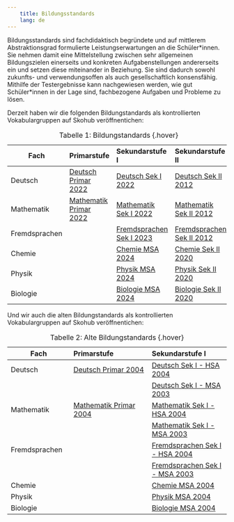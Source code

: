 ---
    title: Bildungsstandards
    lang: de
---

Bildungsstandards sind fachdidaktisch begründete und auf mittlerem Abstraktionsgrad formulierte Leistungserwartungen an die Schüler\*innen. Sie nehmen damit eine Mittelstellung zwischen sehr allgemeinen Bildungszielen einerseits und konkreten Aufgabenstellungen andererseits ein und setzen diese miteinander in Beziehung. Sie sind dadurch sowohl zukunfts- und verwendungsoffen als auch gesellschaftlich konsensfähig. Mithilfe der Testergebnisse kann nachgewiesen werden, wie gut Schüler\*innen in der Lage sind, fachbezogene Aufgaben und Probleme zu lösen.

Derzeit haben wir die folgenden Bildungstandards als kontrollierten Vokabulargruppen auf Skohub veröffnentichen:

|Fach    | Primarstufe | Sekundarstufe I | Sekundarstufe II |
|-----------------|:--------------------|:--------------------|:---------------------|
| Deutsch         |[Deutsch Primar 2022](https://skohub.io/iqb-vocabs/v12/heads/master/index.de.html)|[Deutsch Sek I 2022](https://skohub.io/iqb-vocabs/v34/heads/master/index.de.html)|[Deutsch Sek II 2012](https://skohub.io/iqb-vocabs/v36/heads/master/index.de.html)|
| Mathematik      |[Mathematik Primar 2022](https://skohub.io/iqb-vocabs/v10/heads/master/index.de.html)| [Mathematik Sek I 2022](https://skohub.io/iqb-vocabs/v51/heads/master/index.de.html)| [Mathematik Sek II 2012](https://skohub.io/iqb-vocabs/v55/heads/master/index.de.html)|
| Fremdsprachen        || [Fremdsprachen Sek I 2023](https://skohub.io/iqb-vocabs/v56/heads/master/index.de.html)|[Fremdsprachen Sek II 2012](https://skohub.io/iqb-vocabs/v59/heads/master/index.de.html)|
| Chemie || [Chemie MSA 2024](https://skohub.io/iqb-vocabs/v41/heads/master/index.de.html)| [Chemie Sek II 2020](https://skohub.io/iqb-vocabs/v42/heads/master/index.de.html)|
| Physik || [Physik MSA 2024](https://skohub.io/iqb-vocabs/v47/heads/master/index.de.html)| [Physik Sek II 2020](https://skohub.io/iqb-vocabs/v48/heads/master/index.de.html)|
| Biologie || [Biologie MSA 2024](https://skohub.io/iqb-vocabs/v44/heads/master/index.de.html)| [Biologie Sek II 2020](https://skohub.io/iqb-vocabs/v45/heads/master/index.de.html)|
: Tabelle 1: Bildungstandards  {.hover}


Und wir auch die alten Bildungstandards als kontrollierten Vokabulargruppen auf Skohub veröffnentichen:


|Fach    | Primarstufe | Sekundarstufe I  |
|-----------------|:--------------------|:--------------------|
| Deutsch  |[Deutsch Primar 2004](https://skohub.io/iqb-vocabs/v13/heads/master/index.de.html)      |   [Deutsch Sek I - HSA 2004](https://skohub.io/iqb-vocabs/v30/heads/master/index.de.html) |
|          |    |   [Deutsch Sek I - MSA 2003](https://skohub.io/iqb-vocabs/v31/heads/master/index.de.html) |
| Mathematik     | [Mathematik Primar 2004](https://skohub.io/iqb-vocabs/v09/heads/master/index.de.html) | [Mathematik Sek I - HSA 2004](https://skohub.io/iqb-vocabs/v52/heads/master/index.de.html) |
|          |    | [Mathematik Sek I - MSA 2003](https://skohub.io/iqb-vocabs/v53/heads/master/index.de.html) |
| Fremdsprachen || [Fremdsprachen Sek I - HSA 2004](https://skohub.io/iqb-vocabs/v58/heads/master/index.de.html) |
|           |    | [Fremdsprachen Sek I - MSA 2003](https://skohub.io/iqb-vocabs/v57/heads/master/index.de.html)    |
| Chemie ||[Chemie MSA 2004](https://skohub.io/iqb-vocabs/v40/heads/master/index.de.html)|
| Physik ||[Physik MSA 2004](https://skohub.io/iqb-vocabs/v46/heads/master/index.de.html)|
| Biologie ||[Biologie MSA 2004](https://skohub.io/iqb-vocabs/v43/heads/master/index.de.html)|

: Tabelle 2: Alte Bildungstandards  {.hover}
